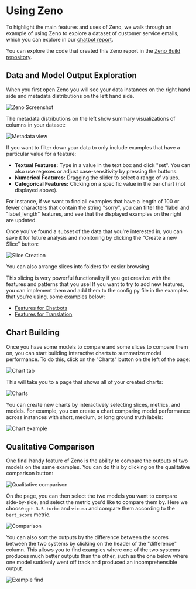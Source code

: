 # Using Zeno

To highlight the main features and uses of Zeno, we walk through an example of using Zeno to explore a dataset of customer service emails, which you can explore in our [chatbot report](https://zeno-ml-chatbot-report.hf.space/).

You can explore the code that created this Zeno report in the [Zeno Build repository](https://github.com/zeno-ml/zeno-build/tree/main/examples/chatbot).

## Data and Model Output Exploration

When you first open Zeno you will see your data instances on the right hand side and metadata distributions on the left hand side.

![Zeno Screenshot](https://github.com/zeno-ml/zeno-build/blob/main/docs/images/zeno-walkthrough-initial-page.png?raw=true)

The metadata distributions on the left show summary visualizations of columns in your dataset:

![Metadata view](https://github.com/zeno-ml/zeno-build/raw/main/docs/images/zeno-walkthrough-feature-display.png)

If you want to filter down your data to only include examples that have a particular value for a feature:

- **Textual Features:** Type in a value in the text box and click "set". You can also use regexes or adjust case-sensitivity by pressing the buttons.
- **Numerical Features:** Dragging the slider to select a range of values.
- **Categorical Features:** Clicking on a specific value in the bar chart (not displayed above).

For instance, if we want to find all examples that have a length of 100 or fewer characters that contain the string "sorry", you can filter the "label and "label_length" features, and see that the displayed examples on the right are updated.

Once you've found a subset of the data that you're interested in, you can save it for future analysis and monitoring by clicking the "Create a new Slice" button:

![Slice Creation](https://github.com/zeno-ml/zeno-build/raw/main/docs/images/zeno-walkthrough-create-slice.png)

You can also arrange slices into folders for easier browsing.

This slicing is very powerful functionality if you get creative with the features and patterns that you use! If you want to try to add new features, you can implement them and add them to the config.py file in the examples that you're using, some examples below:

- [Features for Chatbots](https://github.com/zeno-ml/zeno-build/blob/6ab05c7083ef556aa12a626c0771814c74f030aa/examples/chatbot/config.py#L187-L201)
- [Features for Translation](https://github.com/zeno-ml/zeno-build/blob/6ab05c7083ef556aa12a626c0771814c74f030aa/examples/analysis_gpt_mt/config.py#L117-L134)

## Chart Building

Once you have some models to compare and some slices to compare them on, you can start building interactive charts to summarize model performance. To do this, click on the "Charts" button on the left of the page:

![Chart tab](https://github.com/zeno-ml/zeno-build/raw/main/docs/images/zeno-walkthrough-reports-button.png)

This will take you to a page that shows all of your created charts:

![Charts](https://github.com/zeno-ml/zeno-build/raw/main/docs/images/zeno-walkthrough-reports-page.png)

You can create new charts by interactively selecting slices, metrics, and models. For example, you can create a chart comparing model performance across instances with short, medium, or long ground truth labels:

![Chart example](https://github.com/zeno-ml/zeno-build/raw/main/docs/images/zeno-walkthrough-report-slices.png)

## Qualitative Comparison

One final handy feature of Zeno is the ability to compare the outputs of two models on the same examples. You can do this by clicking on the qualitative comparison button:

![Qualitative comparison](https://github.com/zeno-ml/zeno-build/raw/main/docs/images/zeno-walkthrough-qualitative-button.png)

On the page, you can then select the two models you want to compare side-by-side, and select the metric you'd like to compare them by. Here we choose `gpt-3.5-turbo` and `vicuna` and compare them according to the `bert_score` metric.

![Comparison](https://github.com/zeno-ml/zeno-build/raw/main/docs/images/zeno-walkthrough-qualitative-standard.png)

You can also sort the outputs by the difference between the scores between the two systems by clicking on the header of the "difference" column. This allows you to find examples where one of the two systems produces much better outputs than the other, such as the one below where one model suddenly went off track and produced an incomprehensible output.

![Example find](https://github.com/zeno-ml/zeno-build/raw/main/docs/images/zeno-walkthrough-qualitative-sorted.png)
